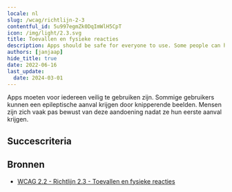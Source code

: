 ```yaml
---
locale: nl
slug: /wcag/richtlijn-2-3
contentful_id: 5u997egmZk0DqImWlH5CpT
icon: /img/light/2.3.svg
title: Toevallen en fysieke reacties
description: Apps should be safe for everyone to use. Some people can have a seizure because of flashing images.
authors: [janjaap]
hide_title: true
date: 2022-06-16
last_update:
  date: 2024-03-01
---
```


<Hero
  title="Toevallen en fysieke reacties"
  image="/img/light/2.3.svg"
  alt="WCAG 2.3 - Logo"
  prefix="Richtlijn 2.3"
/>

Apps moeten voor iedereen veilig te gebruiken zijn. Sommige gebruikers kunnen een epileptische aanval krijgen door knipperende beelden. Mensen zijn zich vaak pas bewust van deze aandoening nadat ze hun eerste aanval krijgen.

## Succescriteria

<LinkList title="Succescriteria" isHighlighted={true}>
  <LinkListItem
    url="/nl/richtlijnen/wcag/succescriterium-2-3-1"
    title="Succescriterium 2.3.1 - Drie flitsen of beneden drempelwaarde"
    label="Drie flitsen of beneden drempelwaarde"
    description="Ensure no more than three flashes per second are shown anywhere in the app."
    image="/img/light/2.3.1.svg"
    alt="WCAG 2.3.1 - Logo"
  />
  <LinkListItem
    url="/nl/richtlijnen/wcag/succescriterium-2-3-2"
    title="Succescriterium 2.3.2 - Drie flitsen"
    label="Drie flitsen"
    description="Apps should not contain anything that flashes more than three times in any one second period."
    image="/img/light/2.3.2.svg"
    alt="WCAG 2.3.2 icon"
  />
  <LinkListItem
    url="/nl/richtlijnen/wcag/succescriterium-2-3-3"
    title="Succescriterium 2.3.3 - Animatie uit interacties"
    label="Animatie uit interacties"
    description="Motion animation triggered by interaction can be disabled, unless the animation is essential to the functionality or the information being conveyed."
    image="/img/light/2.3.3.svg"
    alt="WCAG 2.3.3 icon"
  />
</LinkList>

## Bronnen

- [WCAG 2.2 - Richtlijn 2.3 - Toevallen en fysieke reacties](https://www.w3.org/Translations/WCAG22-nl/#toevallen-en-fysieke-reacties)
